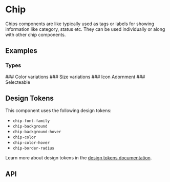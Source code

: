 
<Meta title="Docs/Components/Elements/Chip" />

# Chip
Chips components are like typically used as tags or labels for showing information like category, status etc. They can be used individually or
along with other chip components.

## Examples
### Types
<Canvas sourceState="shown" of={ChipStories.Variants} />
### Color variations
<Canvas of={ChipStories.Colors} />
### Size variations
<Canvas of={ChipStories.Sizes} />
### Icon Adornment
<Canvas of={ChipStories.Adornment} />
### Selecteable
<Canvas of={ChipStories.Selectable} />

## Design Tokens
This component uses the following design tokens:

- `chip-font-family`
- `chip-background`
- `chip-background-hover`
- `chip-color`
- `chip-color-hover`
- `chip-border-radius`

Learn more about design tokens in the [design tokens documentation](?path=/story/docs-design-tokens-getting-started--page).

## API
<ArgTypes of={Chip} />
